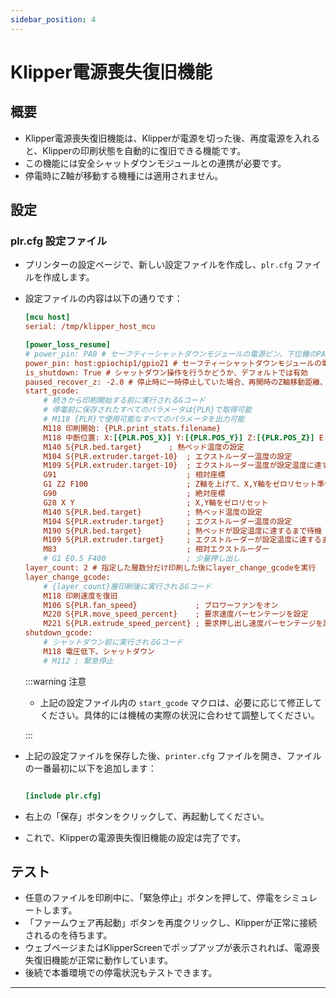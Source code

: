 ```yaml
---
sidebar_position: 4
---
```


# Klipper電源喪失復旧機能

## 概要

- Klipper電源喪失復旧機能は、Klipperが電源を切った後、再度電源を入れると、Klipperの印刷状態を自動的に復旧できる機能です。
- この機能には安全シャットダウンモジュールとの連携が必要です。
- 停電時にZ軸が移動する機種には適用されません。

## 設定

### plr.cfg 設定ファイル

- プリンターの設定ページで、新しい設定ファイルを作成し、`plr.cfg` ファイルを作成します。
- 設定ファイルの内容は以下の通りです：

    ```cfg
    [mcu host]   
    serial: /tmp/klipper_host_mcu
    
    [power_loss_resume]
    # power_pin: PA0 # セーフティーシャットダウンモジュールの電源ピン、下位機のPA0ピンに接続
    power_pin: host:gpiochip1/gpio21 # セーフティーシャットダウンモジュールの電源ピン、上位機のPA21ピンに接続
    is_shutdown: True # シャットダウン操作を行うかどうか、デフォルトでは有効
    paused_recover_z: -2.0 # 停止時に一時停止していた場合、再開時のZ軸移動距離、デフォルトでは移動しない
    start_gcode:
        # 続きから印刷開始する前に実行されるGコード
        # 停電前に保存されたすべてのパラメータは{PLR}で取得可能
        # M118 {PLR}で使用可能なすべてのパラメータを出力可能
        M118 印刷開始: {PLR.print_stats.filename}
        M118 中断位置: X:[{PLR.POS_X}] Y:[{PLR.POS_Y}] Z:[{PLR.POS_Z}] E:[{PLR.POS_E}]
        M140 S{PLR.bed.target}      ; 熱ベッド温度の設定
        M104 S{PLR.extruder.target-10}  ; エクストルーダー温度の設定
        M109 S{PLR.extruder.target-10}  ; エクストルーダー温度が設定温度に達するまで待機
        G91                             ; 相対座標
        G1 Z2 F100                      ; Z軸を上げて、X,Y軸をゼロリセット準備
        G90                             ; 絶対座標
        G28 X Y                         ; X,Y軸をゼロリセット
        M140 S{PLR.bed.target}          ; 熱ベッド温度の設定
        M104 S{PLR.extruder.target}     ; エクストルーダー温度の設定
        M190 S{PLR.bed.target}          ; 熱ベッドが設定温度に達するまで待機
        M109 S{PLR.extruder.target}     ; エクストルーダーが設定温度に達するまで待機
        M83                             ; 相対エクストルーダー
        # G1 E0.5 F400                  ; 少量押し出し
    layer_count: 2 # 指定した層数分だけ印刷した後にlayer_change_gcodeを実行
    layer_change_gcode:                
        # {layer_count}層印刷後に実行されるGコード
        M118 印刷速度を復旧
        M106 S{PLR.fan_speed}             ; ブロワーファンをオン
        M220 S{PLR.move_speed_percent}    ; 要求速度パーセンテージを設定
        M221 S{PLR.extrude_speed_percent} ; 要求押し出し速度パーセンテージを設定
    shutdown_gcode:
        # シャットダウン前に実行されるGコード
        M118 電圧低下、シャットダウン
        # M112 ; 緊急停止

    ```

    :::warning 注意

    - 上記の設定ファイル内の `start_gcode` マクロは、必要に応じて修正してください。具体的には機械の実際の状況に合わせて調整してください。

    :::

- 上記の設定ファイルを保存した後、`printer.cfg` ファイルを開き、ファイルの一番最初に以下を追加します：

    ```cfg

    [include plr.cfg]

    ```

- 右上の「保存」ボタンをクリックして、再起動してください。
- これで、Klipperの電源喪失復旧機能の設定は完了です。

## テスト

- 任意のファイルを印刷中に、「緊急停止」ボタンを押して、停電をシミュレートします。
- 「ファームウェア再起動」ボタンを再度クリックし、Klipperが正常に接続されるのを待ちます。
- ウェブページまたはKlipperScreenでポップアップが表示されれば、電源喪失復旧機能が正常に動作しています。
- 後続で本番環境での停電状況もテストできます。

---

